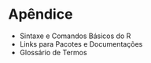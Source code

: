 # Apêndice

- Sintaxe e Comandos Básicos do R
- Links para Pacotes e Documentações
- Glossário de Termos
